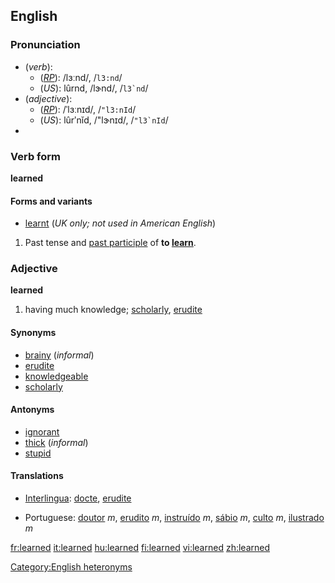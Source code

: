 ==English==

{{rank|instead|giving|presence|657|learned|minutes|appear|thoughts}}

===Pronunciation===
*(''verb''):
**(''[[RP]]''): /lɜːnd/, /<tt>l3:nd</tt>/
**(''US''): lûrnd, /lɝnd/, /<tt>l3`nd</tt>/
*(''adjective''): 
**(''[[RP]]''): /ˈlɜːnɪd/, /<tt>"l3:nId</tt>/
**(''US''): lûrʹnĭd, /"lɝnɪd/, /<tt>"l3`nId</tt>/<!--Note: this the pronunciation given in dictionary.com. Other US accents vary.-->
*{{audio|en-us-learned.ogg|Audio (US)}}
[[Category:English heteronyms]]

===Verb form===
'''learned'''

====Forms and variants====
*[[learnt]] (''UK only; not used in American English'')

# Past tense and [[past participle]] of '''to [[learn]]'''.

<!--No translations here, please! Put these in the conjugations on the pages for the translations of the infinitive "to learn" (eg, move Dutch "leerde" and "leerden" to the conjugation section on the page for the infinitive of that verb) 
====Translations====
{{top}}
*Dutch: [[leerde]], [[leerden]]
*Indonesian: [[ajar|belajar]]
{{mid}}
*Japanese:
** [[学んだ]] ([[まなんだ]], mananda)
** [[勉強]]した ([[べんきょう]]した, benkyō-shita)
** [[学習]]した ([[がくしゅう]]した, gakushū-shita)
{{bottom}}

===Verb===
'''learned'''

# Past participle of to [[learn]].

====Translations====
{{top}}
*Dutch: [[geleerd]]
*Indonesian: [[ajar|belajar]]
{{mid}}
*Japanese:
** [[学んだ]] ([[まなんだ]], mananda)
** [[勉強]]した ([[べんきょう]]した, benkyō-shita)
** [[学習]]した ([[がくしゅう]]した, gakushū-shita)
{{bottom}}
-->
===Adjective===
'''learned'''

# having much knowledge; [[scholarly]], [[erudite]]

====Synonyms====
*[[brainy]] (''informal'')
*[[erudite]]
*[[knowledgeable]]
*[[scholarly]]

====Antonyms====
*[[ignorant]]
*[[thick]] (''informal'')
*[[stupid]]

====Translations====
{{top}}
*[[Interlingua]]: [[docte]], [[erudite#Interlingua|erudite]]
{{mid}}
*Portuguese: [[doutor]] ''m'', [[erudito]] ''m'', [[instruído]] ''m'', [[sábio]] ''m'', [[culto]] ''m'', [[ilustrado]] ''m''
{{bottom}}

[[fr:learned]]
[[it:learned]]
[[hu:learned]]
[[fi:learned]]
[[vi:learned]]
[[zh:learned]]